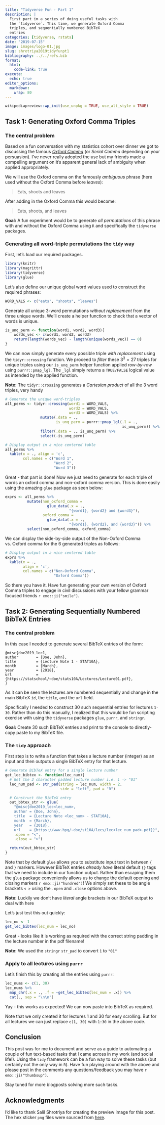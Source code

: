 ```yaml
---
title: "Tidyverse Fun - Part 1"
description: |
  First part in a series of doing useful tasks with
  the `tidyverse`. This time, we generate Oxford Comma
  triples, and sequentially numbered BibTeX
  entries
categories: [tidyverse, rstats]
date: "2019-07-15"
image: images/logo-01.jpg
slug: shrotriya2019tidyfunpt1
bibliography: ../../refs.bib
format: 
  html:
    code-link: true
execute:
  echo: true
editor_options: 
  markdown: 
    wrap: 80
---
```


```r
wikipediapreview::wp_init(use_unpkg = TRUE, use_alt_style = TRUE)
```

## Task 1: Generating Oxford Comma Triples

### The central problem

Based on a fun conversation with my statistics cohort over dinner we got to
discussing the famous [*Oxford
Comma*](https://en.wikipedia.org/wiki/Serial_comma){.wiki} (or *Serial Comma*
depending on your persuasion). I've never really adopted the use but my friends
made a compelling argument on it's apparent general lack of ambiguity when
applied appropriately.

We will use the Oxford comma on the famously *ambiguous* phrase (here used
without the Oxford Comma before _leaves_):

> Eats, shoots and leaves

After adding in the Oxford Comma this would become:

> Eats, shoots, and leaves

**Goal:** A fun experiment would be to generate *all permutations* of this
phrase with and without the Oxford Comma using `R` and specifically the
`tidyverse` packages.

### Generating all word-triple permutations the `tidy` way

First, let's load our required packages.

```r
library(knitr)
library(magrittr)
library(tidyverse)
library(glue)
```

Let's also define our unique global word values used to construct the required
phrases:

```r
WORD_VALS <- c("eats", "shoots", "leaves")
```

Generate all unique 3-word permutations _without replacement_ from the three
unique words. We'll create a helper function to check that a vector of words is
unique.

```r
is_unq_perm <- function(word1, word2, word3){
    words_vec <- c(word1, word2, word3)
    return(length(words_vec) - length(unique(words_vec)) == 0)
}
```

We can now simply generate every possible triple _with replacement_ using the
`tidyr::crossing` function.  We proceed to _filter_ these $3^3 = 27$ triples
for unique triples using our `is_unq_perm` helper function applied _row-by-row_
using `purrr::pmap_lgl`. The `_lgl` simply returns a `TRUE/FALSE` logical value
as intended by the applied function.

<aside> __Note:__ The `tidyr::crossing` generates a *Cartesian product* of all
the 3 word triples, very handy</aside>

```r
# Generate the unique word-triples
all_perms <- tidyr::crossing(word1 = WORD_VALS,
                             word2 = WORD_VALS,
                             word3 = WORD_VALS) %>%
                mutate(.data = .,
                       is_unq_perm = purrr::pmap_lgl(.l = .,
                                                     is_unq_perm)) %>%
                filter(.data = ., is_unq_perm) %>%
                select(-is_unq_perm)

# Display output in a nice centered table
all_perms %>%
  kable(x = ., align = 'c',
        col.names = c("Word 1",
                      "Word 2",
                      "Word 3"))
```

Great - that part is done! Now we just need to generate for each triple of
words an oxford comma and non-oxford comma version. This is done easily using
the amazing `glue` package as seen below:

```r
exprs <- all_perms %>%
          mutate(non_oxford_comma =
                   glue_data(.x = .,
                             "{word1}, {word2} and {word3}"),
                 oxford_comma =
                   glue_data(.x = .,
                             "{word1}, {word2}, and {word3}")) %>%
          select(non_oxford_comma, oxford_comma)
```

We can display the side-by-side output of the Non-Oxford Comma vs. Oxford comma
for the $6$ generated triples as follows:

```r
# Display output in a nice centered table
exprs %>%
  kable(x = .,
        align = 'c',
        col.names = c("Non-Oxford Comma",
                      "Oxford Comma"))
```

So there you have it. Have fun generating your own version of Oxford Comma
triples to engage in civil discussions with your fellow grammar focused friends
`r emo::ji("smile")`.

## Task 2: Generating Sequentially Numbered BibTeX Entries

### The central problem

In this case I needed to generate several BibTeX entries of the form:

```markup
@misc{doe2019_lec1,
author        = {Doe, John},
title         = {Lecture Note 1 - STAT10A},
month         = {March},
year          = {2018},
url           = {https://statschool/~doe/stats10A/Lectures/Lecture01.pdf},
}
```

As it can be seen the lectures are numbered sequentially and change in the main
BibTeX `id`, the `title`, and the `url` field.

Specifically I needed to construct 30 such sequential entries for lectures
`1-30`. Rather than do this manually, I realized that this would be fun
scripting exercise with using the `tidyverse` packages `glue`, `purrr`, and
`stringr`.

**Goal:** Create 30 such BibTeX entries and print to the console to
directly-copy paste to my BibTeX file.

### The `tidy` approach

First step is to write a function that takes a lecture number (integer) as an
input and then outputs a single BibTeX entry for that lecture.

```r
# Generate BibTeX entry for a single lecture number
get_lec_bibtex <- function(lec_num){
  # Get the 2 character padded lecture number i.e. 1 -> "01"
  lec_num_pad <- str_pad(string = lec_num, width = 2,
                         side = "left", pad = "0")

  # Construct the BibTeX entry
  out_bbtex_str <- glue(
    "@misc{doe2019_lec<lec_num>,
    author = {Doe, John},
    title  = {Lecture Note <lec_num> - STAT10A},
    month  = {March},
    year   = {2018},
    url    = {https://www.hpg/~doe/st10A/lecs/lec<lec_num_pad>.pdf}}",
    .open = "<",
    .close = ">")

  return(out_bbtex_str)
}
```

Note that by default `glue` allows you to substitute input text in between `{`
and `}` markers. However BibTeX entries *already have* literal default `{}`
tags that we need to include in our function output. Rather than escaping them
the `glue` package conveniently allows us to change the default opening and
closing markers `r emo::ji("hundred")`! We simply set these to be angle
brackets `< >` using the `.open` and `.close` options above.

<aside> __Note:__ Luckily we don't have _literal_ angle brackets in our BibTeX
output to deal with here</aside>

Let's just test this out quickly:

```r
lec_no <- 1
get_lec_bibtex(lec_num = lec_no)
```

Great - looks like it is working as required with the correct string padding in
the lecture number in the pdf filename!

<aside> **Note:** We used the `stringr` `str_pad` to convert `1` to `"01"`
</aside>

### Apply to all lectures using `purrr`

Let's finish this by creating all the entries using `purrr`:

```r
lec_nums <- c(1, 30)
lec_nums %>%
  map_chr(.x = ., .f = ~get_lec_bibtex(lec_num = .x)) %>%
  cat(., sep = "\n\n")
```

Yay - this works as expected! We can now paste into BibTeX as required.

Note that we only created it for lectures 1 and 30 for easy scrolling. But for
all lectures we can just replace `c(1, 30)` with `1:30` in the above code.

## Conclusion

This post was for me to document and serve as a guide to automating a couple of
fun text-based tasks that I came across in my work (and social life!). Using
the `tidy` framework can be a fun way to solve these tasks (but certainly not
the only way in `R`). Have fun playing around with the above and please post in
the comments any questions/feedback you may have `r emo::ji("thumbsup")`.

Stay tuned for more blogposts solving more such tasks.

## Acknowledgments {.appendix}

I'd like to thank Salil Shrotriya for creating the preview image for this post.
The hex sticker `png` files were sourced from
[here](https://github.com/rstudio/hex-stickers).
